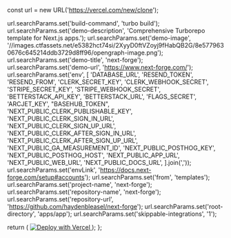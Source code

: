   const url = new URL('https://vercel.com/new/clone');

  url.searchParams.set('build-command', 'turbo build');
  url.searchParams.set('demo-description', 'Comprehensive Turborepo template for Next.js apps.');
  url.searchParams.set('demo-image', '//images.ctfassets.net/e5382hct74si/2XyyD0ftVZoyj9fHabQB2G/8e5779630676c645214ddb3729d8ff96/opengraph-image.png');
  url.searchParams.set('demo-title', 'next-forge');
  url.searchParams.set('demo-url', 'https://www.next-forge.com/');
  url.searchParams.set('env', [
    'DATABASE_URL',
    'RESEND_TOKEN',
    'RESEND_FROM',
    'CLERK_SECRET_KEY',
    'CLERK_WEBHOOK_SECRET',
    'STRIPE_SECRET_KEY',
    'STRIPE_WEBHOOK_SECRET',
    'BETTERSTACK_API_KEY',
    'BETTERSTACK_URL',
    'FLAGS_SECRET',
    'ARCJET_KEY',
    "BASEHUB_TOKEN",
    'NEXT_PUBLIC_CLERK_PUBLISHABLE_KEY',
    'NEXT_PUBLIC_CLERK_SIGN_IN_URL',
    'NEXT_PUBLIC_CLERK_SIGN_UP_URL',
    'NEXT_PUBLIC_CLERK_AFTER_SIGN_IN_URL',
    'NEXT_PUBLIC_CLERK_AFTER_SIGN_UP_URL',
    'NEXT_PUBLIC_GA_MEASUREMENT_ID',
    'NEXT_PUBLIC_POSTHOG_KEY',
    'NEXT_PUBLIC_POSTHOG_HOST',
    'NEXT_PUBLIC_APP_URL',
    'NEXT_PUBLIC_WEB_URL',
    'NEXT_PUBLIC_DOCS_URL',
  ].join(','));
  url.searchParams.set('envLink', 'https://docs.next-forge.com/setup#accounts');
  url.searchParams.set('from', 'templates');
  url.searchParams.set('project-name', 'next-forge');
  url.searchParams.set('repository-name', 'next-forge');
  url.searchParams.set('repository-url', 'https://github.com/haydenbleasel/next-forge');
  url.searchParams.set('root-directory', 'apps/app');
  url.searchParams.set('skippable-integrations', '1');

  return (
    <a href={url.toString()}>
      <img src="https://vercel.com/button" alt="Deploy with Vercel" />
    </a>
  );
};

